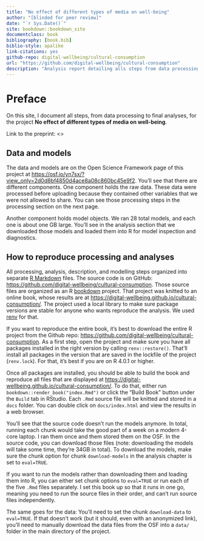 ```yaml
--- 
title: "No effect of different types of media on well-being"
author: "[blinded for peer review]"
date: "`r Sys.Date()`"
site: bookdown::bookdown_site
documentclass: book
bibliography: [book.bib]
biblio-style: apalike
link-citations: yes
github-repo: digital-wellbeing/cultural-consumption
url: "https://github.com/digital-wellbeing/cultural-consumption"
description: "Analysis report detailing alls steps from data processing to final analyses."
---
```


# Preface {-}

On this site, I document all steps, from data processing to final analyses, for the project **No effect of different types of media on well-being**.

Link to the preprint: <>

## Data and models
The data and models are on the Open Science Framework page of this project at <https://osf.io/yn7sx/?view_only=2d0d8bf4850d4ace8a08c860bc45e9f2>.
You'll see that there are different components.
One component holds the raw data.
These data were processed before uploading because they contained other variables that we were not allowed to share.
You can see those processing steps in the processing section on the next page.

Another component holds model objects.
We ran 28 total models, and each one is about one GB large.
You'll see in the analysis section that we downloaded those models and loaded them into R for model inspection and diagnostics.

## How to reproduce processing and analyses
All processing, analysis, description, and modelling steps organized into separate [R Markdown](https://rmarkdown.rstudio.com/) files.
The source code is on GitHub: <https://github.com/digital-wellbeing/cultural-consumption>.
Those source files are organized as an R [bookdown](https://bookdown.org/yihui/bookdown/) project.
That project was knitted to an online book, whose results are at <https://digital-wellbeing.github.io/cultural-consumption/>.
The project used a local library to make sure package versions are stable for anyone who wants reproduce the analysis.
We used [renv](https://rstudio.github.io/renv/articles/renv.html) for that.

If you want to reproduce the entire book, it's best to download the entire R project from the Github repo: <https://github.com/digital-wellbeing/cultural-consumption>.
As a first step, open the project and make sure you have all packages installed in the right version by calling `renv::restore()`.
That'll install all packages in the version that are saved in the lockfile of the project (`renv.lock`).
For that, it's best if you are on R 4.0.1 or higher.

Once all packages are installed, you should be able to build the book and reproduce all files that are displayed at <https://digital-wellbeing.github.io/cultural-consumption/>.
To do that, either run `bookdown::render_book("index.Rmd")` or click the "Build Book" button under the `Build` tab in RStudio.
Each `.Rmd` source file will be knitted and stored in a `docs` folder.
You can double click on `docs/index.html` and view the results in a web browser.

You'll see that the source code doesn't run the models anymore.
In total, running each chunk would take the good part of a week on a modern 4-core laptop.
I ran them once and them stored them on the OSF.
In the source code, you can download those files (note: downloading the models will take some time, they're 34GB in total).
To download the models, make sure the chunk option for chunk `download-models` in the analysis chapter is set to `eval=TRUE`.

If you want to run the models rather than downloading them and loading them into R, you can either set chunk options to `eval=TRUE` or run each of the five `.Rmd` files separately.
I set this book up so that it runs in one go, meaning you need to run the source files in their order, and can't run source files independently.

The same goes for the data: You'll need to set the chunk `download-data` to `eval=TRUE`.
If that doesn't work (but it should, even with an anonymized link), you'll need to manually download the data files from the OSF into a `data/` folder in the main directory of the project.